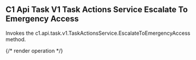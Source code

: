 ## C1 Api Task V1 Task Actions Service Escalate To Emergency Access

Invokes the c1.api.task.v1.TaskActionsService.EscalateToEmergencyAccess method.

{/* render operation */}
